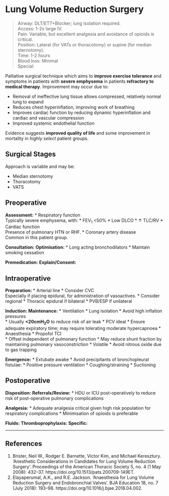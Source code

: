 # Lung Volume Reduction Surgery


>Airway: DLT/ETT+Blocker; lung isolation required. <br>
>Access: 1-2x large IV. <br>
>Pain: Variable, but excellent analgesia and avoidance of opioids is critical. <br>
>Position: Lateral (for VATs or thoracotomy) or supine (for median sternotomy). <br>
>Time: 1-2 hours <br>
>Blood loss: Minimal <br>
>Special:

Palliative surgical technique which aims to **improve exercise tolerance** and symptoms in patients with **severe emphysema** in patients **refractory to medical therapy**. Improvement may occur due to:

* Removal of ineffective lung tissue allows compressed, relatively normal lung to expand
* Reduces chest hyperinflation, improving work of breathing
* Improves cardiac function by reducing dynamic hyperinflation and cardiac and vascular compression
* Improved systemic endothelial function


Evidence suggests **improved quality of life** and some improvement in mortality in *highly select* patient groups.


## Surgical Stages

Approach is variable and may be:

* Median sternotomy
* Thoracotomy
* VATS


## Preoperative

**Assessment:**
* Respiratory function\
Typically severe emphysema, with:
	* FEV~1~ <50%
	* Low DLCO
	* ↑ TLC/RV
* Cardiac function\
Presence of pulmonary HTN or RHF.
* Coronary artery disease\
Common in this patient group.


**Consultation:**
**Optimisation:**
* Long acting bronchodilators
* Maintain smoking cessation


**Premedication:**
**Explain/Consent:**

## Intraoperative

**Preparation:**
* Arterial line
* Consider CVC\
Especially if placing epidural, for administration of vasoactives.
* Consider regional
	* Thoracic epidural if bilateral
	* PVB/ESP if unilateral

**Induction:**
**Maintenance:**
* Ventilation
	* Lung isolation
	* Avoid high inflation pressures\
		* Usually **<20cmH~2~O** to reduce risk of air leak
		* PCV ideal
	* Ensure adequate expiratory time; may require tolerating moderate hypercapnoea
* Anaesthesia
	* Propofol TCI\
		* Offset independent of pulmonary function
		* May reduce shunt fraction by maintaining pulmonary vasoconstriction
	* Volatile
	* Avoid nitrous oxide due to gas trapping

**Emergence:**
* Extubate awake
* Avoid precipitants of bronchopleural fistulae:
	* Positive pressure ventilation
	* Coughing/straining
	* Suctioning

## Postoperative

**Disposition:**
**Referrals/Review:**
* HDU or ICU post-operatively to reduce risk of post-operative pulmonary complications

**Analgesia:**
* Adequate analgesia critical given high risk population for respiratory complications
* Minimisation of opioids is preferable

**Fluids:**
**Thromboprophylaxis:**
**Specific:**

---

## References

1. Brister, Neil W., Rodger E. Barnette, Victor Kim, and Michael Keresztury. ‘Anesthetic Considerations in Candidates for Lung Volume Reduction Surgery’. Proceedings of the American Thoracic Society 5, no. 4 (1 May 2008): 432–37. https://doi.org/10.1513/pats.200709-149ET.
2. Elayaperumal, A.K., and R.E. Jackson. ‘Anaesthesia for Lung Volume Reduction Surgery and Endobronchial Valves’. BJA Education 18, no. 7 (July 2018): 193–98. https://doi.org/10.1016/j.bjae.2018.04.002.
